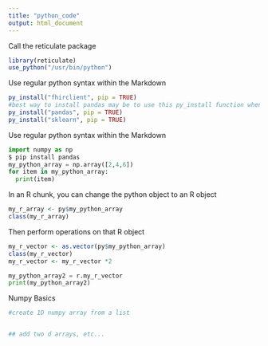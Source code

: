 ```yaml
---
title: "python_code"
output: html_document
---
```


Call the reticulate package

```r
library(reticulate)
use_python("/usr/bin/python")
```

Use regular python syntax within the Markdown
```r
py_install("fhirclient", pip = TRUE)
#best way to install pandas may be to use this py_install function when in reticulate mode
py_install("pandas", pip = TRUE)
py_install("sklearn", pip = TRUE)
```
Use regular python syntax within the Markdown
```python
import numpy as np
$ pip install pandas
my_python_array = np.array([2,4,6])
for item in my_python_array:
  print(item)
```

In an R chunk, you can change the python object to an R object
```r
my_r_array <- py$my_python_array
class(my_r_array)
```

Then perform operations on that R object
```r
my_r_vector <- as.vector(py$my_python_array)
class(my_r_vector)
my_r_vector <- my_r_vector *2
```


```python
my_python_array2 = r.my_r_vector
print(my_python_array2)
```


Numpy Basics

```python
#create 1D numpy array from a list


## add two d arrays, etc...
```

